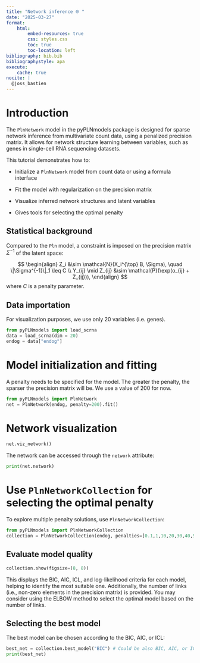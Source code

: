 ```yaml
---
title: "Network inference 🌐 "
date: "2025-03-27"
format:
    html:
        embed-resources: true
        css: styles.css
        toc: true
        toc-location: left
bibliography: bib.bib
bibliographystyle: apa
execute:
    cache: true
nocite: |
  @joss_bastien
---
```



# Introduction

The `PlnNetwork` model in the pyPLNmodels package is designed for sparse network
inference from multivariate count data, using a
penalized precision matrix. It allows for network structure learning between
variables, such as genes in single-cell RNA sequencing datasets.

This tutorial demonstrates how to:

- Initialize a `PlnNetwork` model from count data or using a formula interface

- Fit the model with regularization on the precision matrix

- Visualize inferred network structures and latent variables

- Gives tools for selecting the optimal penalty

## Statistical background

Compared to the `Pln` model, a constraint is imposed on the precision matrix
$\Sigma^{-1}$ of the latent space:

$$
\begin{align}
Z_i &\sim \mathcal{N}(X_i^{\top} B, \Sigma), \quad \|\Sigma^{-1}\|_1 \leq C \\
Y_{ij} \mid Z_{ij} &\sim \mathcal{P}(\exp(o_{ij} + Z_{ij})),
\end{align}
$$
where $C$ is a penalty parameter.

## Data importation

For visualization purposes, we use only 20 variables (i.e. genes).

```python
from pyPLNmodels import load_scrna
data = load_scrna(dim = 20)
endog = data["endog"]
```

# Model initialization and fitting

A penalty needs to be specified for the model. The greater the penalty, the
sparser the precision matrix will be. We use a value of $200$ for now.

```python
from pyPLNmodels import PlnNetwork
net = PlnNetwork(endog, penalty=200).fit()
```

# Network visualization


```python
net.viz_network()
```

The network can be accessed through the `network` attribute:


```python
print(net.network)
```

# Use `PlnNetworkCollection` for selecting the optimal penalty


To explore multiple penalty solutions, use `PlnNetworkCollection`:

```python
from pyPLNmodels import PlnNetworkCollection
collection = PlnNetworkCollection(endog, penalties=[0.1,1,10,20,30,40,50,100,200, 300, 400,1000, 2000]).fit()
```


## Evaluate model quality

```python
collection.show(figsize=(8, 8))
```

This displays the BIC, AIC, ICL, and log-likelihood criteria for each model,
helping to identify the most suitable one. Additionally, the number of links
(i.e., non-zero elements in the precision matrix) is provided. You may consider
using the ELBOW method to select the optimal model based on the number of links.

## Selecting the best model


The best model can be chosen according to the BIC, AIC, or ICL:

```python
best_net = collection.best_model("BIC") # Could be also BIC, AIC, or ICL.
print(best_net)
```

